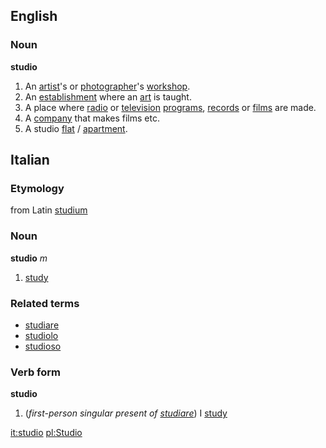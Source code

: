 ==English==
===Noun===
'''studio'''
#An [[artist]]'s or [[photographer]]'s [[workshop]].
#An [[establishment]] where an [[art]] is taught.
#A place where [[radio]] or [[television]] [[program]]s, [[record]]s or [[film]]s are made.
#A [[company]] that makes films etc.
#A studio [[flat]] / [[apartment]].

==Italian==
===Etymology===
from Latin [[studium]]
===Noun===
'''studio''' ''m''

# [[study]]

===Related terms===
*[[studiare]]
*[[studiolo]]
*[[studioso]]

===Verb form===
'''studio'''

# (''first-person singular present of [[studiare]]'') I [[study]]

[[it:studio]]
[[pl:Studio]]